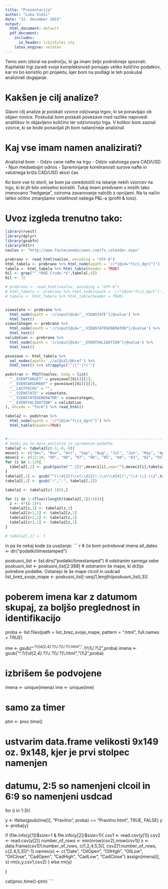 ```yaml
---
title: "Prezentacija"
author: "Luka Vidic"
date: "22. december 2015"
output:
  html_document: default
  pdf_document:
    includes:
      in_header: lib/styles.sty
    latex_engine: xelatex
---
```


Temo sem izbiral na področju, ki ga imam željo podrobneje spoznati. Kapitalski trgi zaradi svoje kompleksnosti ponujajo veliko količino podatkov, kar mi bo koristilo pri projektu, kjer bom na podlagi le teh poskušal analizirati dogajanje.

Kakšen je cilj analize?
=======================

Glavni cilj analize je poiskati vzorce odzivanja trgov, ki se ponavljajo ob objavi novice. Poskušal bom poiskati povezave med razliko napovedi analitikov in objavljeno količino ter odzivnostjo trga. V kolikor bom zaznal vzorce, ki se bodo ponavljali jih bom natančneje analiziral.

Kaj vse imam namen analizirati?
================================

Analiziral bom:
- Odziv cene nafte na trgu
- Odziv valutnega para CAD/USD
- Njun medsebojni odnos
- Spreminjanje koreliranosti surove nafte in valutnega križa CAD/USD skozi čas

Ko bom vse to storil, se bom pa osredotočil na iskanje nekih vzorcev na trgu, ki bi jih bilo smiselno koristiti. Tukaj imam predvsem v mislih tako imenovano "hedganje", oziroma zavarovanje naložb z opcijami. Na ta način lahko očitno zmanjšamo volatilnost našega P&L-a (profit & loss).

Uvoz izgleda trenutno tako:
===========================
```r
library(rvest)
library(dplyr)
library(gsubfn)
library(httr)
naslov <- "http://www.fasteconomicnews.com/fx_calendar.aspx"

prebrano <- read_html(naslov, encoding = "UTF-8")
html_tabela <- prebrano %>% html_node(xpath = '//*[@id="fcc1_dgrC"]')
tabela <- html_tabela %>% html_table(header = TRUE)
Oil <- grep("^.*DOE Crude.*$",tabela[,4])
Oil <- 72

# prebrano <- read_html(naslov, encoding = "UTF-8")
# html_tabela <- prebrano %>% html_node(xpath = '//*[@id="fcc1_dgrC"]')
# tabela <- html_tabela %>% html_table(header = TRUE)


viewstate <- prebrano %>%
  html_node(xpath = '//input[@id="__VIEWSTATE"]/@value') %>%
  html_text()
viewstategen <- prebrano %>%
  html_node(xpath = '//input[@id="__VIEWSTATEGENERATOR"]/@value') %>%
  html_text()
validation <- prebrano %>%
  html_node(xpath = '//input[@id="__EVENTVALIDATION"]/@value') %>%
  html_text()

povezave <- html_tabela %>%
  xml_nodes(xpath='.//a[@id]/@href') %>%
  html_text() %>% strapplyc("'([^']*)'")

podstran <- POST(naslov, body = list(
  "__EVENTTARGET" = povezave[[Oil]][1],
  "__EVENTARGUMENT" = povezave[[Oil]][2],
  "__LASTFOCUS" = "",
  "__VIEWSTATE" = viewstate,
  "__VIEWSTATEGENERATOR" = viewstategen,
  "__EVENTVALIDATION" = validation
), encode = "form") %>% read_html()

tabela2 <- podstran %>%
  html_node(xpath = '//*[@id="fcc1_dgrC"]') %>%
  html_table(header=TRUE)


#--------------------------------------------------------------------------------------------
# Sedaj pa še malo počistim in spremenim podatke
tabela2 <- tabela2[c(-3,-8,-9)]
mesec1 <- c("Dec", "Nov", "Oct", "Sep", "Aug", "Jul", "Jun", "May", "Apr", "Mar", "Feb", "Jan")
mesec2 <- c(12:10, "09", "08", "07", "06", "05", "04", "03", "02", "01")
for (i in 1:12){
  tabela2[,1] <- gsub(paste("^.{5}",mesec1[i],sep=""),mesec2[i],tabela2[,1])
}
tabela2[,1] <- gsub("^(\\d{2})\\s(\\d{2}),\\s(\\d{4})","\\3-\\1-\\2",tabela2[,1])
tabela2[,2] <- gsub(":","-", tabela2[,2])

tabela2 <- tabela2[c(-105),]

for (i in 1:(floor(length(tabela2[,1])/4))){
  z <- 4*(i-1)+1
  tabela2[z,1] <- tabela2[z,1]
  tabela2[z+1,1] <- tabela2[z,1]
  tabela2[z+2,1] <- tabela2[z,1]
  tabela2[z+3,1] <- tabela2[z,1]
}

# tabela2[,1] <- t
```
 in pa še nekaj kode za uvažanje:
 ``` r
 # če bom potreboval imena
all_dates <- dir("podatki/timestamped")

poskusni_list <- list.dirs("podatki/timestamped")
# odstranim samega sebe
poskusni_list <- poskusni_list[2:388]
# odstranim še mape, ki držijo potrebne podatke. Ostanejo le še mape clcoil in usdcad
list_brez_svoje_mape <- poskusni_list[-seq(1,length(poskusni_list),3)]

# poberem imena kar z datumom skupaj, za boljšo preglednost in identifikacijo
proba <- list.files(path = list_brez_svoje_mape, pattern = ".html", full.names = TRUE)

ime <- gsub("^.*?/(\\d{2,4}.*?)\\/.*?(\\/.*?)\\.html","^.*?/\\1\\/.*?\\2",proba)
imena <- gsub("^.*?/(\\d{2,4}.*?)\\/.*?(\\/.*?)\\.html","\\1\\2",proba)

# izbrišem še podvojene
imena <- unique(imena)
ime <- unique(ime)

# samo za timer
ptm <- proc.time()

# ustvarim data.frame velikosti 9x149 oz. 9x148, kjer je prvi stolpec namenjen 
# datumu, 2:5 so namenjeni clcoil in 6:9 so namenjeni usdcad
for (i in 1:3){
  
  y <- ifelse(gsub(ime[i], "Pravilno", proba) == "Pravilno.html", TRUE, FALSE)
  y <- proba[y]
  
  if (file.info(y[1])$size>1 & file.info(y[2])$size>1){
    csv1 <- read.csv(y[1])
    csv2 <- read.csv(y[2])
    number_of_rows <- min(nrow(csv2),nrow(csv1))
    x <- data.frame(csv1[1:number_of_rows, c(1,2,4,5,3)],
                    csv2[1:number_of_rows, c(2,4,5,3)]^-1)
    names(x) <- c("Date", "OilOpen", "OilHigh", "OilLow",
                  "OilClose", "CadOpen", "CadHigh", "CadLow", "CadClose")
    assign(imena[i], x)
    rm(x,y,csv1,csv2)
  }
  else
    rm(y)
  
}


cat(proc.time()-ptm)
 ```

